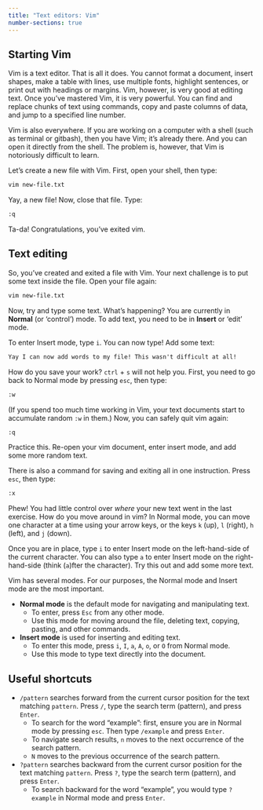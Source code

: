```yaml
---
title: "Text editors: Vim"
number-sections: true
---
```


## Starting Vim

Vim is a text editor. That is all it does. You cannot format a document, insert shapes, make a table with lines, use multiple fonts, highlight sentences, or print out with headings or margins. Vim, however, is very good at editing text. Once you’ve mastered Vim, it is very powerful. You can find and replace chunks of text using commands, copy and paste columns of data, and jump to a specified line number.

Vim is also everywhere. If you are working on a computer with a shell (such as terminal or gitbash), then you have Vim; it’s already there. And you can open it directly from the shell. The problem is, however, that Vim is notoriously difficult to learn.

Let’s create a new file with Vim. First, open your shell, then type:

``` bash
vim new-file.txt
```

Yay, a new file! Now, close that file. Type:

``` txt
:q
```

Ta-da! Congratulations, you’ve exited vim.

## Text editing

So, you’ve created and exited a file with Vim. Your next challenge is to put some text inside the file. Open your file again:

``` bash
vim new-file.txt
```

Now, try and type some text. What’s happening? You are currently in **Normal** (or ‘control’) mode. To add text, you need to be in **Insert** or ‘edit’ mode.

To enter Insert mode, type `i`. You can now type! Add some text:

``` txt
Yay I can now add words to my file! This wasn't difficult at all!
```

How do you save your work? `ctrl` + `s` will not help you. First, you need to go back to Normal mode by pressing `esc`, then type:

``` txt
:w
```

(If you spend too much time working in Vim, your text documents start to accumulate random `:w` in them.) Now, you can safely quit vim again:

``` txt
:q
```

Practice this. Re-open your vim document, enter insert mode, and add some more random text.

There is also a command for saving and exiting all in one instruction. Press `esc`, then type:

``` txt
:x
```

Phew! You had little control over *where* your new text went in the last exercise. How do you move around in vim? In Normal mode, you can move one character at a time using your arrow keys, or the keys `k` (up), `l` (right), `h` (left), and `j` (down).

Once you are in place, type `i` to enter Insert mode on the left-hand-side of the current character. You can also type `a` to enter Insert mode on the right-hand-side (think (`a`)fter the character). Try this out and add some more text.

::: {.callout-tip title="Summary of Vim modes"}
Vim has several modes. For our purposes, the Normal mode and Insert mode are the most important.

-   **Normal mode** is the default mode for navigating and manipulating text.
    -   To enter, press `Esc` from any other mode.
    -   Use this mode for moving around the file, deleting text, copying, pasting, and other commands.
-   **Insert mode** is used for inserting and editing text.
    -   To enter this mode, press `i`, `I`, `a`, `A`, `o`, or `O` from Normal mode.
    -   Use this mode to type text directly into the document.
:::

## Useful shortcuts

-   `/pattern` searches forward from the current cursor position for the text matching `pattern`. Press `/`, type the search term (pattern), and press `Enter`.
    -   To search for the word "example": first, ensure you are in Normal mode by pressing `esc`. Then type `/example` and press `Enter`.
    -   To navigate search results, `n` moves to the next occurrence of the search pattern.
    -   `N` moves to the previous occurrence of the search pattern.
-   `?pattern` searches backward from the current cursor position for the text matching `pattern`. Press `?`, type the search term (pattern), and press `Enter`.
    -   To search backward for the word "example", you would type `?example` in Normal mode and press `Enter`.